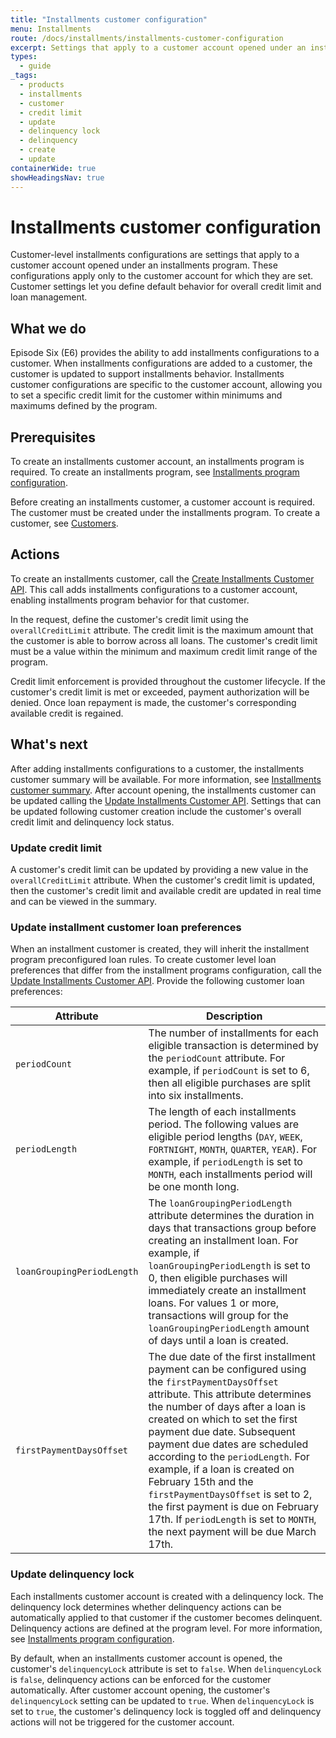 ```yaml
---
title: "Installments customer configuration"
menu: Installments
route: /docs/installments/installments-customer-configuration
excerpt: Settings that apply to a customer account opened under an installments program.
types: 
  - guide
_tags:
  - products
  - installments
  - customer
  - credit limit
  - update
  - delinquency lock
  - delinquency
  - create
  - update
containerWide: true
showHeadingsNav: true
---
```


# Installments customer configuration

Customer-level installments configurations are settings that apply to a customer account opened under an installments program. These configurations apply only to the customer account for which they are set. Customer settings let you define default behavior for overall credit limit and loan management.

## What we do

Episode Six (E6) provides the ability to add installments configurations to a customer. When installments configurations are added to a customer, the customer is updated to support installments behavior. Installments customer configurations are specific to the customer account, allowing you to set a specific credit limit for the customer within minimums and maximums defined by the program.

## Prerequisites

To create an installments customer account, an installments program is required. To create an installments program, see [Installments program configuration](/docs/installments/installments-program-configuration).

Before creating an installments customer, a customer account is required. The customer must be created under the installments program. To create a customer, see [Customers](/docs/customers/customers).

## Actions

To create an installments customer, call the [Create Installments Customer API](/tech-specs/installments/installments-customers/api?#operation/createInstallmentsCustomerConfiguration). This call adds installments configurations to a customer account, enabling installments program behavior for that customer.

In the request, define the customer's credit limit using the `overallCreditLimit` attribute. The credit limit is the maximum amount that the customer is able to borrow across all loans. The customer's credit limit must be a value within the minimum and maximum credit limit range of the program.

Credit limit enforcement is provided throughout the customer lifecycle. If the customer's credit limit is met or exceeded, payment authorization will be denied. Once loan repayment is made, the customer's corresponding available credit is regained.

## What's next

After adding installments configurations to a customer, the installments customer summary will be available. For more information, see [Installments customer summary](/docs/installments/installments-customer-summary). After account opening, the installments customer can be updated calling the [Update Installments Customer API](/tech-specs/installments/installments-customers/api?#operation/updateInstallmentsCustomerConfiguration). Settings that can be updated following customer creation include the customer's overall credit limit and delinquency lock status.

### Update credit limit

A customer's credit limit can be updated by providing a new value in the `overallCreditLimit` attribute. When the customer's credit limit is updated, then the customer's credit limit and available credit are updated in real time and can be viewed in the summary.

### Update installment customer loan preferences

When an installment customer is created, they will inherit the installment program preconfigured loan rules. To create customer level loan preferences that differ from the installment programs configuration, call the [Update Installments Customer API](/tech-specs/installments/installments-customers/api?#operation/retrieveInstallmentsCustomer). Provide the following customer loan preferences:

| Attribute                  | Description                                                                                                                                                                                                                                                                                                                                                                                                                                                                                                                          |
| -------------------------- | ------------------------------------------------------------------------------------------------------------------------------------------------------------------------------------------------------------------------------------------------------------------------------------------------------------------------------------------------------------------------------------------------------------------------------------------------------------------------------------------------------------------------------------ |
| `periodCount`              | The number of installments for each eligible transaction is determined by the `periodCount` attribute. For example, if `periodCount` is set to 6, then all eligible purchases are split into six installments.                                                                                                                                                                                                                                                                                                                       |
| `periodLength`             | The length of each installments period. The following values are eligible period lengths (`DAY`, `WEEK`, `FORTNIGHT`, `MONTH`, `QUARTER`, `YEAR`). For example, if `periodLength` is set to `MONTH`, each installments period will be one month long.                                                                                                                                                                                                                                                                                |
| `loanGroupingPeriodLength` | The `loanGroupingPeriodLength` attribute determines the duration in days that transactions group before creating an installment loan. For example, if `loanGroupingPeriodLength` is set to 0, then eligible purchases will immediately create an installment loans. For values 1 or more, transactions will group for the `loanGroupingPeriodLength` amount of days until a loan is created.                                                                                                                                         |
| `firstPaymentDaysOffset`   | The due date of the first installment payment can be configured using the `firstPaymentDaysOffset` attribute. This attribute determines the number of days after a loan is created on which to set the first payment due date. Subsequent payment due dates are scheduled according to the `periodLength`. For example, if a loan is created on February 15th and the `firstPaymentDaysOffset` is set to 2, the first payment is due on February 17th. If `periodLength` is set to `MONTH`, the next payment will be due March 17th. |

### Update delinquency lock

Each installments customer account is created with a delinquency lock. The delinquency lock determines whether delinquency actions can be automatically applied to that customer if the customer becomes delinquent. Delinquency actions are defined at the program level. For more information, see [Installments program configuration](/docs/installments/installments-program-configuration).

By default, when an installments customer account is opened, the customer's `delinquencyLock` attribute is set to `false`. When `delinquencyLock` is `false`, delinquency actions can be enforced for the customer automatically. After customer account opening, the customer's `delinquencyLock` setting can be updated to `true`. When `delinquencyLock` is set to `true`, the customer's delinquency lock is toggled off and delinquency actions will not be triggered for the customer account.
